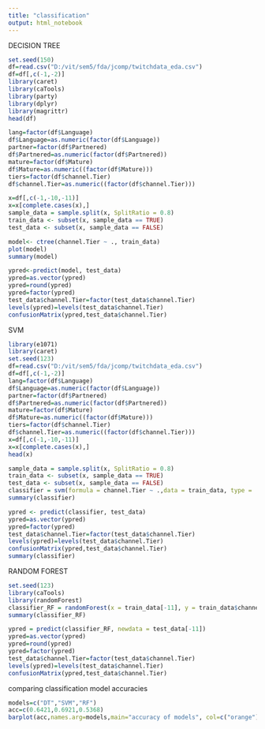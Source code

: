 ---
title: "classification"
output: html_notebook
---

DECISION TREE
```{r}

set.seed(150)
df=read.csv("D:/vit/sem5/fda/jcomp/twitchdata_eda.csv")
df=df[,c(-1,-2)]
library(caret)
library(caTools)
library(party)
library(dplyr)
library(magrittr)
head(df)

```
```{r}
lang=factor(df$Language)
df$Language=as.numeric(factor(df$Language))
partner=factor(df$Partnered)
df$Partnered=as.numeric(factor(df$Partnered))
mature=factor(df$Mature)
df$Mature=as.numeric((factor(df$Mature)))
tiers=factor(df$channel.Tier)
df$channel.Tier=as.numeric((factor(df$channel.Tier)))

```


```{r}
x=df[,c(-1,-10,-11)]
x=x[complete.cases(x),]
sample_data = sample.split(x, SplitRatio = 0.8)
train_data <- subset(x, sample_data == TRUE)
test_data <- subset(x, sample_data == FALSE)

model<- ctree(channel.Tier ~ ., train_data)
plot(model)
summary(model)
```
```{r}
ypred<-predict(model, test_data)
ypred=as.vector(ypred)
ypred=round(ypred)
ypred=factor(ypred)
test_data$channel.Tier=factor(test_data$channel.Tier)
levels(ypred)=levels(test_data$channel.Tier)
confusionMatrix(ypred,test_data$channel.Tier)
```

SVM
```{r}

library(e1071)
library(caret)
set.seed(123)
df=read.csv("D:/vit/sem5/fda/jcomp/twitchdata_eda.csv")
df=df[,c(-1,-2)]
lang=factor(df$Language)
df$Language=as.numeric(factor(df$Language))
partner=factor(df$Partnered)
df$Partnered=as.numeric(factor(df$Partnered))
mature=factor(df$Mature)
df$Mature=as.numeric((factor(df$Mature)))
tiers=factor(df$channel.Tier)
df$channel.Tier=as.numeric((factor(df$channel.Tier)))
x=df[,c(-1,-10,-11)]
x=x[complete.cases(x),]
head(x)
```

```{r}
sample_data = sample.split(x, SplitRatio = 0.8)
train_data <- subset(x, sample_data == TRUE)
test_data <- subset(x, sample_data == FALSE)
classifier = svm(formula = channel.Tier ~ .,data = train_data, type = 'C-classification', kernel = 'radial')
summary(classifier)

```

```{r}
ypred <- predict(classifier, test_data)
ypred=as.vector(ypred)
ypred=factor(ypred)
test_data$channel.Tier=factor(test_data$channel.Tier)
levels(ypred)=levels(test_data$channel.Tier)
confusionMatrix(ypred,test_data$channel.Tier)
summary(classifier)
```


RANDOM FOREST
```{r}
set.seed(123)
library(caTools)
library(randomForest)
classifier_RF = randomForest(x = train_data[-11], y = train_data$channel.Tier,ntree = 500)
summary(classifier_RF)

```

```{r}
ypred = predict(classifier_RF, newdata = test_data[-11])
ypred=as.vector(ypred)
ypred=round(ypred)
ypred=factor(ypred)
test_data$channel.Tier=factor(test_data$channel.Tier)
levels(ypred)=levels(test_data$channel.Tier)
confusionMatrix(ypred,test_data$channel.Tier)
```
comparing classification model accuracies
```{r}
models=c("DT","SVM","RF")
acc=c(0.6421,0.6921,0.5368)
barplot(acc,names.arg=models,main="accuracy of models", col=c("orange"))
```

